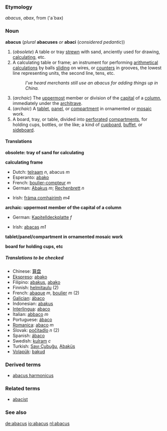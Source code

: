 {{webster}}
{{rfc}}
===Etymology===
{{L.}} ''abacus'', ''abax'', from {{Gr.}} ''[[]]''<!--provide the ancient Greek here--> ('a`bax)

===Noun===
'''abacus''' (''plural'' '''abacuses''' ''or'' '''abaci''' (''considered pedantic''))

#<!--DefA-->(''obsolete'') A table or tray [[strewn]] with sand, anciently used for drawing, [[calculating]], etc. 
#<!--DefB-->A calculating table or frame; an instrument for performing [[arithmetical]] [[calculations]] by balls [[sliding]] on wires, or [[counters]] in grooves, the lowest line representing units, the second line, tens, etc.
#:''I've heard merchants still use an abacus for adding things up in China.''
#<!--DefC-->(''archaic'') The [[uppermost]] member or division of the [[capital]] of a [[column]], immediately under the [[architrave]]. 
#<!--DefD-->(''archaic'') A [[tablet]], [[panel]], or [[compartment]] in ornamented or [[mosaic]] work.
#<!--DefE-->A board, tray, or table, divided into [[perforated]] [[compartments]], for holding cups, bottles, or the like; a kind of [[cupboard]], [[buffet]], or [[sideboard]].

====Translations====

<!--DefA-->'''obsolete: tray of sand for calculating'''
{{top}}
{{mid}}
{{bottom}}

<!--DefB-->'''calculating frame'''
{{top}}
*Dutch: [[telraam]] ''n'', abacus ''m''
*Esperanto: [[abako]]
*French: [[boulier-compteur]] ''m''
*German: [[Abakus]] ''m''; [[Rechenbrett]] ''n''
{{mid}}
*Irish: [[fráma comhairimh]] ''m4''
{{bottom}}

<!--DefC-->'''archaic: uppermost member of the capital of a column'''
{{top}}
*German: [[Kapitelldeckplatte]] ''f''
{{mid}}
*Irish: [[abacas]] ''m1''
{{bottom}}

<!--DefD-->'''tablet/panel/compartment in ornamented mosaic work'''
{{top}}
{{mid}}
{{bottom}}

<!--DefE-->'''board for holding cups, etc'''
{{top}}
{{mid}}
{{bottom}}

=====Translations to be checked=====
<!--Remove this section once all of the translations below have been moved into the tables above.-->
{{checktrans}}
*Chinese: [[算盘]]
*[[Ekspreso]]: [[abako]]
*Filipino: [[abakus]], [[abako]]
*Finnish: [[helmitaulu]] (2)
*French: [[abaque]] ''m'', [[boulier]] ''m'' (2)
*[[Galician]]: [[ábaco]]
*Indonesian: [[abakus]]
*[[Interlingua]]: [[abaco]]
*Italian: [[abbaco]] ''m''
*Portuguese: [[ábaco]]
*[[Romanica]]: [[abaco]] ''m''
*Slovak: [[počítadlo]] ''n'' (2)
*Spanish: [[ábaco]]
*Swedish: [[kulram]] ''c''
*Turkish: [[Sayı Çubuğu]], [[Abaküs]]<!--really capitalised in Turkish?-->
*[[Volapük]]: [[bakud]]

===Derived terms===
*[[abacus harmonicus]]

=== Related terms ===
*[[abacist]]

=== See also ===
{{Wikisource1911Enc|Abacus}}

[[de:abacus]]
[[io:abacus]]
[[nl:abacus]]
